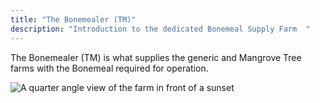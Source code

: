 ```yaml
---
title: "The Bonemealer (TM)"
description: "Introduction to the dedicated Bonemeal Supply Farm  "
---
```


The Bonemealer (TM) is what supplies the generic and Mangrove Tree farms with the Bonemeal required for operation.

<Frame>
  <img
    src="/images/bonemelee_main.png"
    alt="A quarter angle view of the farm in front of a sunset"
    title="Bonemealer Main"
  />
</Frame>
